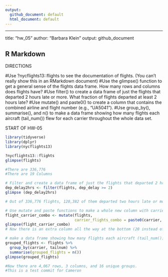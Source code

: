 ---
output:
  github_document: default
  html_document: default
---

---
title: "hw_05"
author: "Barbara Klein"
output: github_document


## R Markdown

######## DIRECTIONS ###########
#Use ?nycflights13::flights to see the documentation of flights. (You can’t really show this in an RMarkdown document)
#Use the glimpse() function to get a general sense of the flights data frame. How many rows and columns does flights have?
#Use filter() to create a data frame of just the flights that departed 2 hours late or more. What fraction of flights departed at least 2 hours late?
#Use mutate() and paste0() to create a column that contains the combined airline and flight number (e.g., “UA5041”).
#Use group_by(), summarise(), and n() to make a data frame showing how many flights each aircraft (tail_num()) flew for each carrier throughout the whole data set.

################################# START OF HW-05 ######################################
```{r setup, echo=FALSE}
library(tidyverse)
library(dplyr)
library(nycflights13)
```

```{r glimpse, echo=TRUE}
?nycflights13::flights
glimpse(flights)

#There are 336,776 
#There are 19 Columns
```

```{r}

# Filter and create a data frame of just the flights that departed 2 hrs late or more (this means 2 hours AND more than that, so >= 2)
dep_delay2hrs <- filter(flights, dep_delay >= 2)
glimpse (dep_delay2hrs)

# Out of 336,776 flights, 120,382 of them departed two hours late or more (so ~35% of flights).
```


```{r}
# Use mutate and paste functions to make a whole new column with carrier and flight number combined.
flight_carrier_combo <- mutate(flights, 
                               carrier_flights_combo = paste0(carrier, flight))
glimpse(flight_carrier_combo)
# Now there is an extra column all the way at the bottom (20 instead of 19).
```
                                  
```{r}
# make a data frame showing how many flights each aircraft (tail_num()) flew for each carrier using the group_by(), summarise(), and n() functions. 
grouped_flights <- flights %>%
  group_by(carrier, tailnum) %>%
  summarise(grouped_flights = n()) 
glimpse(grouped_flights)  

#Now there are 4,067 rows, 3 columns, and 16 unique groups. 
#This is a test commit for Cameron          
```

